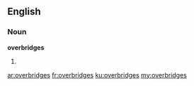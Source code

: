 ==English==

===Noun===
'''overbridges'''

# {{plural of|[[overbridge]]}}

[[ar:overbridges]]
[[fr:overbridges]]
[[ku:overbridges]]
[[my:overbridges]]
